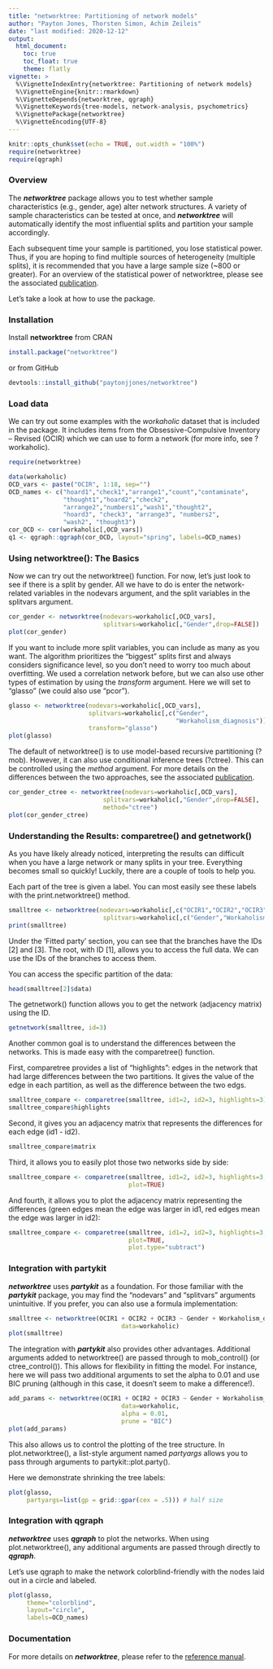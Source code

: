 ```yaml
---
title: "networktree: Partitioning of network models"
author: "Payton Jones, Thorsten Simon, Achim Zeileis"
date: "last modified: 2020-12-12"
output:
  html_document:
    toc: true
    toc_float: true
    theme: flatly
vignette: >
  %\VignetteIndexEntry{networktree: Partitioning of network models}
  %\VignetteEngine{knitr::rmarkdown}
  %\VignetteDepends{networktree, qgraph}
  %\VignetteKeywords{tree-models, network-analysis, psychometrics}
  %\VignettePackage{networktree}
  %\VignetteEncoding{UTF-8}
---
```


```r
knitr::opts_chunk$set(echo = TRUE, out.width = "100%")
require(networktree)
require(qgraph)
```

### Overview

The ***networktree*** package allows you to test whether sample characteristics (e.g., gender, age) alter network structures. A variety of sample characteristics can be tested at once, and ***networktree*** will automatically identify the most influential splits and partition your sample accordingly.  

Each subsequent time your sample is partitioned, you lose statistical power. Thus, if you are hoping to find multiple sources of heterogeneity (multiple splits), it is recommended that you have a large sample size (~800 or greater). For an overview of the statistical power of networktree, please see the associated [publication](https://osf.io/ha4cw).

Let's take a look at how to use the package. 

### Installation

Install **networktree** from CRAN

```r
install.package("networktree")
```

or from GitHub

```r
devtools::install_github("paytonjjones/networktree")
```

### Load data

We can try out some examples with the *workaholic* dataset that is included in the package. It includes items from the Obsessive-Compulsive Inventory – Revised (OCIR) which we can use to form a network (for more info, see ?workaholic).

```r
require(networktree)

data(workaholic)
OCD_vars <- paste("OCIR", 1:18, sep="")
OCD_names <- c("hoard1","check1","arrange1","count","contaminate",
               "thought1","hoard2","check2",
               "arrange2","numbers1","wash1","thought2",
               "hoard3", "check3", "arrange3", "numbers2",
               "wash2", "thought3")
cor_OCD <- cor(workaholic[,OCD_vars])
q1 <- qgraph::qgraph(cor_OCD, layout="spring", labels=OCD_names)
```

### Using networktree(): The Basics

Now we can try out the networktree() function. For now, let’s just look to see if there is a split by gender. All we have to do is enter the network-related variables in the nodevars argument, and the split variables in the splitvars argument.

```r
cor_gender <- networktree(nodevars=workaholic[,OCD_vars],
                          splitvars=workaholic[,"Gender",drop=FALSE])
plot(cor_gender)
```

If you want to include more split variables, you can include as many as you want. The algorithm prioritizes the “biggest” splits first and always considers significance level, so you don’t need to worry too much about overfitting. We used a correlation network before, but we can also use other types of estimation by using the *transform* argument. Here we will set to "glasso" (we could also use "pcor").

```r
glasso <- networktree(nodevars=workaholic[,OCD_vars],
                      splitvars=workaholic[,c("Gender",
                                              "Workaholism_diagnosis")],
                      transform="glasso")
plot(glasso)
```

The default of networktree() is to use model-based recursive partitioning (?mob). However, it can also use conditional inference trees (?ctree). This can be controlled using the *method* argument. For more details on the differences between the two approaches, see the associated [publication](https://rdcu.be/b9Kyw). 

```r
cor_gender_ctree <- networktree(nodevars=workaholic[,OCD_vars],
                          splitvars=workaholic[,"Gender",drop=FALSE],
                          method="ctree")
plot(cor_gender_ctree)
```

### Understanding the Results: comparetree() and getnetwork()

As you have likely already noticed, interpreting the results can difficult when you have a large network or many splits in your tree. Everything becomes small so quickly! Luckily, there are a couple of tools to help you.

Each part of the tree is given a label. You can most easily see these labels with the print.networktree() method.

```r
smalltree <- networktree(nodevars=workaholic[,c("OCIR1","OCIR2","OCIR3")],
                          splitvars=workaholic[,c("Gender","Workaholism_diagnosis")])
print(smalltree)
```

Under the 'Fitted party' section, you can see that the branches have the IDs [2] and [3]. The root, with ID [1], allows you to access the full data. We can use the IDs of the branches to access them.

You can access the specific partition of the data:

```r
head(smalltree[2]$data)
```

The getnetwork() function allows you to get the network (adjacency matrix) using the ID.

```r
getnetwork(smalltree, id=3)
```

Another common goal is to understand the differences between the networks. This is made easy with the comparetree() function. 

First, comparetree provides a list of "highlights": edges in the network that had large differences between the two partitions. It gives the value of the edge in each partition, as well as the difference between the two edgs.

```r
smalltree_compare <- comparetree(smalltree, id1=2, id2=3, highlights=3)
smalltree_compare$highlights
```

Second, it gives you an adjacency matrix that represents the differences for each edge (id1 - id2).

```r
smalltree_compare$matrix
```

Third, it allows you to easily plot those two networks side by side:

```r
smalltree_compare <- comparetree(smalltree, id1=2, id2=3, highlights=3,
                                 plot=TRUE)
```

And fourth, it allows you to plot the adjacency matrix representing the differences (green edges mean the edge was larger in id1, red edges mean the edge was larger in id2):

```r
smalltree_compare <- comparetree(smalltree, id1=2, id2=3, highlights=3,
                                 plot=TRUE,
                                 plot.type="subtract")
```

### Integration with partykit

***networktree*** uses ***partykit*** as a foundation. For those familiar with the ***partykit*** package, you may find the "nodevars" and "splitvars" arguments unintuitive. If you prefer, you can also use a formula implementation:

```r
smalltree <- networktree(OCIR1 + OCIR2 + OCIR3 ~ Gender + Workaholism_diagnosis,
                               data=workaholic)
plot(smalltree)
```

The integration with ***partykit*** also provides other advantages. Additional arguments added to networktree() are passed through to mob_control() (or ctree_control()). This allows for flexibility in fitting the model. For instance, here we will pass two additional arguments to set the alpha to 0.01 and use BIC pruning (although in this case, it doesn't seem to make a difference!).

```r
add_params <- networktree(OCIR1 + OCIR2 + OCIR3 ~ Gender + Workaholism_diagnosis,
                               data=workaholic,
                               alpha = 0.01,
                               prune = "BIC")
plot(add_params)
```

This also allows us to control the plotting of the tree structure. In plot.networktree(), a list-style argument named *partyargs* allows you to pass through arguments to partykit::plot.party(). 

Here we demonstrate shrinking the tree labels:

```r
plot(glasso,
     partyargs=list(gp = grid::gpar(cex = .5))) # half size
```

### Integration with qgraph

***networktree*** uses ***qgraph*** to plot the networks. When using plot.networktree(), any additional arguments are passed through directly to ***qgraph***. 

Let's use qgraph to make the network colorblind-friendly with the nodes laid out in a circle and labeled.  

```r
plot(glasso,
     theme="colorblind",
     layout="circle",
     labels=OCD_names) 
```

### Documentation

For more details on ***networktree***, please refer to the [reference manual](https://paytonjjones.github.io/networktree/reference/).

